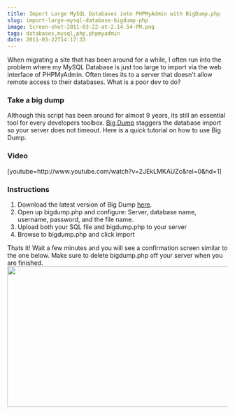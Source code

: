 ```yaml
---
title: Import Large MySQL Databases into PHPMyAdmin with BigDump.php
slug: import-large-mysql-database-bigdump-php
image: Screen-shot-2011-03-22-at-2.14.54-PM.png
tags: databases,mysql,php,phpmyadmin
date: 2011-03-22T14:17:33
---
```


When migrating a site that has been around for a while, I often run into the problem where my MySQL Database is just too large to import via the web interface of PHPMyAdmin. Often times its to a server that doesn't allow remote access to their databases. What is a poor dev to do?<!--more-->
<h3>Take a big dump</h3>
Although this script has been around for almost 9 years, its still an essential tool for every developers toolbox. <a href="http://www.ozerov.de/bigdump.php" target="_blank">Big Dump</a> staggers the database import so your server does not timeout. Here is a quick tutorial on how to use Big Dump.
<h3>Video</h3>
[youtube=http://www.youtube.com/watch?v=2JEkLMKAUZc&rel=0&hd=1]
<h3>Instructions</h3>
<ol>
	<li>Download the latest version of Big Dump <a href="http://www.ozerov.de/bigdump.zip" target="_blank">here</a>.</li>
	<li>Open up bigdump.php and configure: Server, database name, username, password, and the file name.</li>
	<li>Upload both your SQL file and bigdump.php to your server</li>
	<li>Browse to bigdump.php and click import</li>
</ol>
Thats it! Wait a few minutes and you will see a confirmation screen similar to the one below. Make sure to delete bigdump.php off your server when you are finished.
<img class="aligncenter size-full wp-image-214" title="BigDump PHPmyadmin" src="Screen-shot-2011-03-22-at-2.09.25-PM.png" alt="" width="557" height="321" />